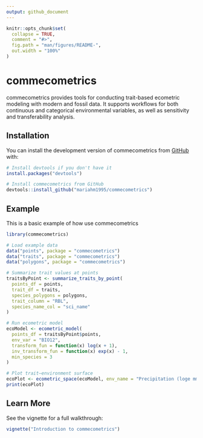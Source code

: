 ```yaml
---
output: github_document
---
```


<!-- README.md is generated from README.Rmd. Please edit that file -->

```r
knitr::opts_chunk$set(
  collapse = TRUE,
  comment = "#>",
  fig.path = "man/figures/README-",
  out.width = "100%"
)
```

# commecometrics

<!-- badges: start -->
<!-- badges: end -->

commecometrics provides tools for conducting trait-based ecometric modeling with modern and fossil data. It supports workflows for both continuous and categorical environmental variables, as well as sensitivity and transferability analysis.

## Installation

You can install the development version of commecometrics from [GitHub](https://github.com/) with:

```r
# Install devtools if you don't have it
install.packages("devtools")

# Install commecometrics from GitHub
devtools::install_github("mariahm1995/commecometrics")
```
## Example

This is a basic example of how use commecometrics

```r
library(commecometrics)

# Load example data
data("points", package = "commecometrics")
data("traits", package = "commecometrics")
data("polygons", package = "commecometrics")

# Summarize trait values at points
traitsByPoint <- summarize_traits_by_point(
  points_df = points,
  trait_df = traits,
  species_polygons = polygons,
  trait_column = "RBL",
  species_name_col = "sci_name"
)

# Run ecometric model
ecoModel <- ecometric_model(
  points_df = traitsByPoint$points,
  env_var = "BIO12",
  transform_fun = function(x) log(x + 1),
  inv_transform_fun = function(x) exp(x) - 1,
  min_species = 3
)

# Plot trait–environment surface
ecoPlot <- ecometric_space(ecoModel, env_name = "Precipitation (loge mm)")
print(ecoPlot)
```

## Learn More

See the vignette for a full walkthrough:

```r
vignette("Introduction to commecometrics")
```
